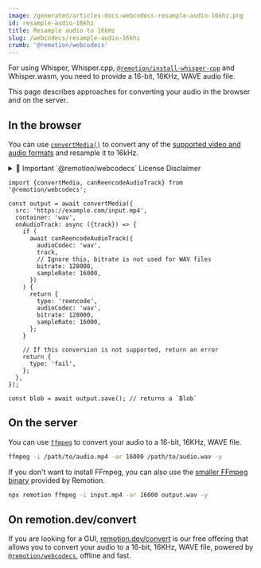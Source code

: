 ```yaml
---
image: /generated/articles-docs-webcodecs-resample-audio-16khz.png
id: resample-audio-16khz
title: Resample audio to 16kHz
slug: /webcodecs/resample-audio-16khz
crumb: '@remotion/webcodecs'
---
```


For using Whisper, Whisper.cpp, [`@remotion/install-whisper-cpp`](/docs/install-whisper-cpp) and Whisper.wasm, you need to provide a 16-bit, 16KHz, WAVE audio file.

This page describes approaches for converting your audio in the browser and on the server.

## In the browser

You can use [`convertMedia()`](/docs/webcodecs/convert-media) to convert any of the [supported video and audio formats](/docs/media-parser/format-support) and resample it to 16kHz.


<details>
  <summary>💼 Important `@remotion/webcodecs` License Disclaimer</summary>
  <LicenseDisclaimer />
</details>

```tsx twoslash title="Resample audio to 16kHz"
import {convertMedia, canReencodeAudioTrack} from '@remotion/webcodecs';

const output = await convertMedia({
  src: 'https://example.com/input.mp4',
  container: 'wav',
  onAudioTrack: async ({track}) => {
    if (
      await canReencodeAudioTrack({
        audioCodec: 'wav',
        track,
        // Ignore this, bitrate is not used for WAV files
        bitrate: 128000,
        sampleRate: 16000,
      })
    ) {
      return {
        type: 'reencode',
        audioCodec: 'wav',
        bitrate: 128000,
        sampleRate: 16000,
      };
    }

    // If this conversion is not supported, return an error
    return {
      type: 'fail',
    };
  },
});

const blob = await output.save(); // returns a `Blob`
```

## On the server

You can use [`ffmpeg`](https://ffmpeg.org/) to convert your audio to a 16-bit, 16KHz, WAVE file.

```bash
ffmpeg -i /path/to/audio.mp4 -ar 16000 /path/to/audio.wav -y
```

If you don't want to install FFmpeg, you can also use the [smaller FFmpeg binary](/docs/cli/ffmpeg) provided by Remotion.

```bash
npx remotion ffmpeg -i input.mp4 -ar 16000 output.wav -y
```

## On remotion.dev/convert

If you are looking for a GUI, [remotion.dev/convert](https://remotion.dev/convert) is our free offering that allows you to convert your audio to a 16-bit, 16KHz, WAVE file, powered by [`@remotion/webcodecs`](/docs/webcodecs), offline and fast.
